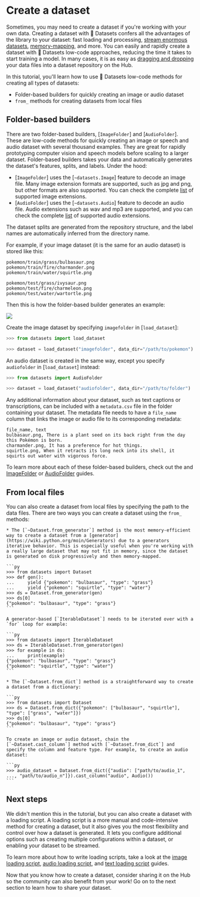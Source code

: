 # Create a dataset

Sometimes, you may need to create a dataset if you're working with your own data. Creating a dataset with 🤗 Datasets confers all the advantages of the library to your dataset: fast loading and processing, [stream enormous datasets](stream), [memory-mapping](https://huggingface.co/course/chapter5/4?fw=pt#the-magic-of-memory-mapping), and more. You can easily and rapidly create a dataset with 🤗 Datasets low-code approaches, reducing the time it takes to start training a model. In many cases, it is as easy as [dragging and dropping](upload_dataset#upload-with-the-hub-ui) your data files into a dataset repository on the Hub.

In this tutorial, you'll learn how to use 🤗 Datasets low-code methods for creating all types of datasets:

* Folder-based builders for quickly creating an image or audio dataset
* `from_` methods for creating datasets from local files

## Folder-based builders

There are two folder-based builders, [`ImageFolder`] and [`AudioFolder`]. These are low-code methods for quickly creating an image or speech and audio dataset with several thousand examples. They are great for rapidly prototyping computer vision and speech models before scaling to a larger dataset. Folder-based builders takes your data and automatically generates the dataset's features, splits, and labels. Under the hood:

* [`ImageFolder`] uses the [`~datasets.Image`] feature to decode an image file. Many image extension formats are supported, such as jpg and png, but other formats are also supported. You can check the complete [list](https://github.com/huggingface/datasets/blob/b5672a956d5de864e6f5550e493527d962d6ae55/src/datasets/packaged_modules/imagefolder/imagefolder.py#L39) of supported image extensions.
* [`AudioFolder`] uses the [`~datasets.Audio`] feature to decode an audio file. Audio extensions such as wav and mp3 are supported, and you can check the complete [list](https://github.com/huggingface/datasets/blob/b5672a956d5de864e6f5550e493527d962d6ae55/src/datasets/packaged_modules/audiofolder/audiofolder.py#L39) of supported audio extensions.

The dataset splits are generated from the repository structure, and the label names are automatically inferred from the directory name. 

For example, if your image dataset (it is the same for an audio dataset) is stored like this:

```
pokemon/train/grass/bulbasaur.png
pokemon/train/fire/charmander.png
pokemon/train/water/squirtle.png

pokemon/test/grass/ivysaur.png
pokemon/test/fire/charmeleon.png
pokemon/test/water/wartortle.png
```

Then this is how the folder-based builder generates an example:

<div class="flex justify-center">
    <img src="https://huggingface.co/datasets/huggingface/documentation-images/resolve/main/datasets/folder-based-builder.png"/>
</div>

Create the image dataset by specifying `imagefolder` in [`load_dataset`]:

```py
>>> from datasets import load_dataset

>>> dataset = load_dataset("imagefolder", data_dir="/path/to/pokemon")
```

An audio dataset is created in the same way, except you specify `audiofolder` in [`load_dataset`] instead:

```py
>>> from datasets import AudioFolder

>>> dataset = load_dataset("audiofolder", data_dir="/path/to/folder")
```

Any additional information about your dataset, such as text captions or transcriptions, can be included with a `metadata.csv` file in the folder containing your dataset. The metadata file needs to have a `file_name` column that links the image or audio file to its corresponding metadata:

```
file_name, text
bulbasaur.png, There is a plant seed on its back right from the day this Pokémon is born.
charmander.png, It has a preference for hot things.
squirtle.png, When it retracts its long neck into its shell, it squirts out water with vigorous force.
```

To learn more about each of these folder-based builders, check out the and <a href="https://huggingface.co/docs/datasets/image_dataset#imagefolder"><span class="underline decoration-yellow-400 decoration-2 font-semibold">ImageFolder</span></a> or <a href="https://huggingface.co/docs/datasets/audio_dataset#audiofolder"><span class="underline decoration-pink-400 decoration-2 font-semibold">AudioFolder</span></a> guides.

## From local files

You can also create a dataset from local files by specifying the path to the data files. There are two ways you can create a dataset using the `from_` methods:

    * The [`~Dataset.from_generator`] method is the most memory-efficient way to create a dataset from a [generator](https://wiki.python.org/moin/Generators) due to a generators iterative behavior. This is especially useful when you're working with a really large dataset that may not fit in memory, since the dataset is generated on disk progressively and then memory-mapped.

    ```py
    >>> from datasets import Dataset
    >>> def gen():
    ...     yield {"pokemon": "bulbasaur", "type": "grass"}
    ...     yield {"pokemon": "squirtle", "type": "water"}
    >>> ds = Dataset.from_generator(gen)
    >>> ds[0]
    {"pokemon": "bulbasaur", "type": "grass"}
    ```

    A generator-based [`IterableDataset`] needs to be iterated over with a `for` loop for example:

    ```py
    >>> from datasets import IterableDataset
    >>> ds = IterableDataset.from_generator(gen)
    >>> for example in ds:
    ...     print(example)
    {"pokemon": "bulbasaur", "type": "grass"}
    {"pokemon": "squirtle", "type": "water"}
    ```

    * The [`~Dataset.from_dict`] method is a straightforward way to create a dataset from a dictionary:

    ```py
    >>> from datasets import Dataset
    >>> ds = Dataset.from_dict({"pokemon": ["bulbasaur", "squirtle"], "type": ["grass", "water"]})
    >>> ds[0]
    {"pokemon": "bulbasaur", "type": "grass"}
    ```

    To create an image or audio dataset, chain the [`~Dataset.cast_column`] method with [`~Dataset.from_dict`] and specify the column and feature type. For example, to create an audio dataset:

    ```py
    >>> audio_dataset = Dataset.from_dict({"audio": ["path/to/audio_1", ..., "path/to/audio_n"]}).cast_column("audio", Audio())
    ```

## Next steps

We didn't mention this in the tutorial, but you can also create a dataset with a loading script. A loading script is a more manual and code-intensive method for creating a dataset, but it also gives you the most flexibility and control over how a dataset is generated. It lets you configure additional options such as creating multiple configurations within a dataset, or enabling your dataset to be streamed. 

To learn more about how to write loading scripts, take a look at the <a href="https://huggingface.co/docs/datasets/main/en/image_dataset#loading-script"><span class="underline decoration-yellow-400 decoration-2 font-semibold">image loading script</span></a>, <a href="https://huggingface.co/docs/datasets/main/en/audio_dataset"><span class="underline decoration-pink-400 decoration-2 font-semibold">audio loading script</span></a>, and <a href="https://huggingface.co/docs/datasets/main/en/dataset_script"><span class="underline decoration-green-400 decoration-2 font-semibold">text loading script</span></a> guides.

Now that you know how to create a dataset, consider sharing it on the Hub so the community can also benefit from your work! Go on to the next section to learn how to share your dataset.
